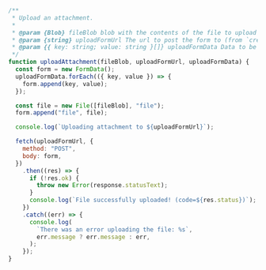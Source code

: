 ```js
/**
 * Upload an attachment.
 *
 * @param {Blob} fileBlob blob with the contents of the file to upload
 * @param {string} uploadFormUrl The url to post the form to (from `createAttachmentUploadUrl.attachmentUploadUrl.uploadFormUrl`)
 * @param {{ key: string; value: string }[]} uploadFormData Data to be added to the form along with the file contents (from `createAttachmentUploadUrl.attachmentUploadUrl.uploadFormData`)
 */
function uploadAttachment(fileBlob, uploadFormUrl, uploadFormData) {
  const form = new FormData();
  uploadFormData.forEach(({ key, value }) => {
    form.append(key, value);
  });

  const file = new File([fileBlob], "file");
  form.append("file", file);

  console.log(`Uploading attachment to ${uploadFormUrl}`);

  fetch(uploadFormUrl, {
    method: "POST",
    body: form,
  })
    .then((res) => {
      if (!res.ok) {
        throw new Error(response.statusText);
      }
      console.log(`File successfully uploaded! (code=${res.status})`);
    })
    .catch((err) => {
      console.log(
        `There was an error uploading the file: %s`,
        err.message ? err.message : err,
      );
    });
}
```
